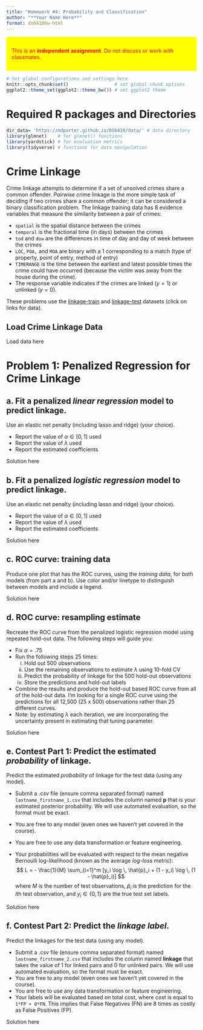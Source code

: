 ```yaml
---
title: "Homework #4: Probability and Classification" 
author: "**Your Name Here**"
format: ds6410hw-html
---
```


::: {style="background-color:yellow; color:red; display: block; border-color: black; padding:1em"}
This is an **independent assignment**. Do not discuss or work with classmates.
:::


```r
# Set global configurations and settings here
knitr::opts_chunk$set()                 # set global chunk options
ggplot2::theme_set(ggplot2::theme_bw()) # set ggplot2 theme
```

# Required R packages and Directories {.unnumbered .unlisted}

```r
dir_data= 'https://mdporter.github.io/DS6410/data/' # data directory
library(glmnet)    # for glmnet() functions
library(yardstick) # for evaluation metrics
library(tidyverse) # functions for data manipulation  
```


# Crime Linkage

Crime linkage attempts to determine if a set of unsolved crimes share a common offender. *Pairwise* crime linkage is the more simple task of deciding if two crimes share a common offender; it can be considered a binary classification problem. The linkage training data has 8 evidence variables that measure the similarity between a pair of crimes:

- `spatial` is the spatial distance between the crimes
- `temporal` is the fractional time (in days) between the crimes
- `tod` and `dow` are the differences in time of day and day of week between the crimes
- `LOC`, `POA,` and `MOA` are binary with a 1 corresponding to a match (type of property, point of entry, method of entry)
- `TIMERANGE` is the time between the earliest and latest possible times the crime could have occurred (because the victim was away from the house during the crime).
- The response variable indicates if the crimes are linked ($y=1$) or unlinked ($y=0$).


These problems use the [linkage-train](https://mdporter.github.io/DS6030/data/linkage_train.csv) and [linkage-test](https://mdporter.github.io/DS6030/data/linkage_test.csv) datasets (click on links for data). 


## Load Crime Linkage Data

::: {.callout-note title="Solution"}
Load data here
:::

# Problem 1: Penalized Regression for Crime Linkage

## a. Fit a penalized *linear regression* model to predict linkage. 

Use an elastic net penalty (including lasso and ridge) (your choice). 

- Report the value of $\alpha \in [0, 1]$ used 
- Report the value of $\lambda$ used
- Report the estimated coefficients


::: {.callout-note title="Solution"}
Solution here
:::


## b. Fit a penalized *logistic regression* model to predict linkage. 

Use an elastic net penalty (including lasso and ridge) (your choice). 

- Report the value of $\alpha \in [0, 1]$ used 
- Report the value of $\lambda$ used
- Report the estimated coefficients

::: {.callout-note title="Solution"}
Solution here
:::

## c. ROC curve: training data

Produce one plot that has the ROC curves, using the *training data*, for both models (from part a and b). Use color and/or linetype to distinguish between models and include a legend.    

::: {.callout-note title="Solution"}
Solution here
:::


## d. ROC curve: resampling estimate

Recreate the ROC curve from the penalized logistic regression model using repeated hold-out data. The following steps will guide you:

- Fix $\alpha=.75$ 
- Run the following steps 25 times:
    i. Hold out 500 observations
    ii. Use the remaining observations to estimate $\lambda$ using 10-fold CV
    iii. Predict the probability of linkage for the 500 hold-out observations
    iv. Store the predictions and hold-out labels
- Combine the results and produce the hold-out based ROC curve from all of the hold-out data. I'm looking for a single ROC curve using the predictions for all 12,500 (25 x 500) observations rather than 25 different curves. 
- Note: by estimating $\lambda$ each iteration, we are incorporating the uncertainty present in estimating that tuning parameter. 
    
::: {.callout-note title="Solution"} 
Solution here
:::

## e. Contest Part 1: Predict the estimated *probability* of linkage. 

Predict the estimated *probability* of linkage for the test data (using any model). 

- Submit a .csv file (ensure comma separated format) named `lastname_firstname_1.csv` that includes the column named **p** that is your estimated posterior probability. We will use automated evaluation, so the format must be exact. 
- You are free to any model (even ones we haven't yet covered in the course).
- You are free to use any data transformation or feature engineering.
   
- Your probabilities will be evaluated with respect to the mean negative Bernoulli log-likelihood (known as the average *log-loss* metric):
$$ 
L = - \frac{1}{M} \sum_{i=1}^m [y_i \log \, \hat{p}_i + (1 - y_i) \log \, (1 - \hat{p}_i)]
$$
where $M$ is the number of test observations, $\hat{p}_i$ is the prediction for the $i$th test observation, and $y_i \in \{0,1\}$ are the true test set labels. 

::: {.callout-note title="Solution"}
Solution here
:::

## f. Contest Part 2: Predict the *linkage label*. 

Predict the linkages for the test data (using any model). 

- Submit a .csv file (ensure comma separated format) named `lastname_firstname_2.csv` that includes the column named **linkage** that takes the value of 1 for linked pairs and 0 for unlinked pairs. We will use automated evaluation, so the format must be exact. 
- You are free to any model (even ones we haven't yet covered in the course).
- You are free to use any data transformation or feature engineering.
- Your labels will be evaluated based on total cost, where cost is equal to `1*FP + 8*FN`. This implies that False Negatives (FN) are 8 times as costly as False Positives (FP).    

::: {.callout-note title="Solution"}
Solution here
:::